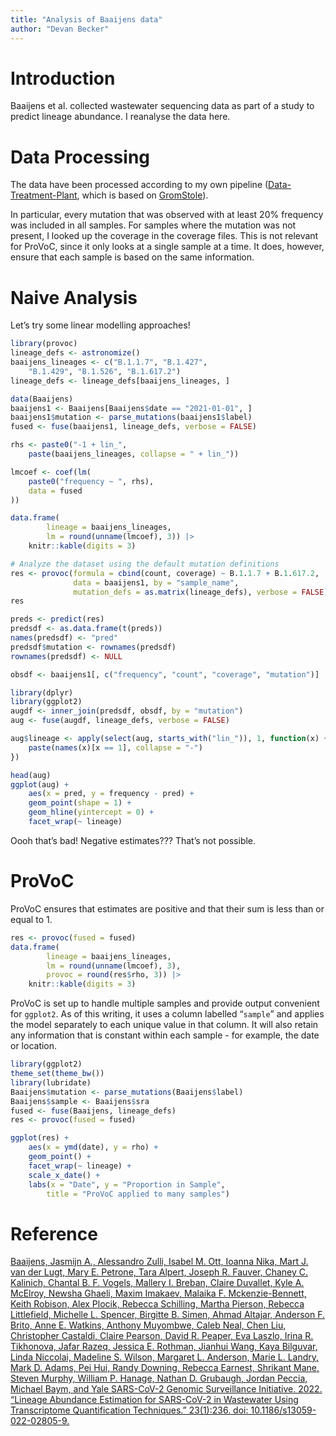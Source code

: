 ```yaml
---
title: "Analysis of Baaijens data"
author: "Devan Becker"
---
```


# Introduction

Baaijens et al. collected wastewater sequencing data as part of a study to predict lineage abundance. I reanalyse the data here.



# Data Processing

The data have been processed according to my own pipeline ([Data-Treatment-Plant](https://github.com/DASL-Lab/data-treatment-plant), which is based on [GromStole](https://github.com/PoonLab/gromstole)).

In particular, every mutation that was observed with at least 20% frequency was included in all samples. For samples where the mutation was not present, I looked up the coverage in the coverage files. This is not relevant for ProVoC, since it only looks at a single sample at a time. It does, however, ensure that each sample is based on the same information. 

# Naive Analysis

Let's try some linear modelling approaches!

```R
library(provoc)
lineage_defs <- astronomize()
baaijens_lineages <- c("B.1.1.7", "B.1.427",
    "B.1.429", "B.1.526", "B.1.617.2")
lineage_defs <- lineage_defs[baaijens_lineages, ]

data(Baaijens)
baaijens1 <- Baaijens[Baaijens$date == "2021-01-01", ]
baaijens1$mutation <- parse_mutations(baaijens1$label)
fused <- fuse(baaijens1, lineage_defs, verbose = FALSE)

rhs <- paste0("-1 + lin_",
    paste(baaijens_lineages, collapse = " + lin_"))

lmcoef <- coef(lm(
    paste0("frequency ~ ", rhs),
    data = fused
))

data.frame(
        lineage = baaijens_lineages,
        lm = round(unname(lmcoef), 3)) |>
    knitr::kable(digits = 3)
```

```R
# Analyze the dataset using the default mutation definitions
res <- provoc(formula = cbind(count, coverage) ~ B.1.1.7 + B.1.617.2,
              data = baaijens1, by = "sample_name",
              mutation_defs = as.matrix(lineage_defs), verbose = FALSE)
res

preds <- predict(res)
predsdf <- as.data.frame(t(preds))
names(predsdf) <- "pred"
predsdf$mutation <- rownames(predsdf)
rownames(predsdf) <- NULL

obsdf <- baaijens1[, c("frequency", "count", "coverage", "mutation")]

library(dplyr)
library(ggplot2)
augdf <- inner_join(predsdf, obsdf, by = "mutation")
aug <- fuse(augdf, lineage_defs, verbose = FALSE)

aug$lineage <- apply(select(aug, starts_with("lin_")), 1, function(x) {
    paste(names(x)[x == 1], collapse = "-")
})

head(aug)
ggplot(aug) +
    aes(x = pred, y = frequency - pred) +
    geom_point(shape = 1) +
    geom_hline(yintercept = 0) +
    facet_wrap(~ lineage)
```

Oooh that's bad! Negative estimates??? That's not possible. 

# ProVoC

ProVoC ensures that estimates are positive and that their sum is less than or equal to 1.

```R
res <- provoc(fused = fused)
data.frame(
        lineage = baaijens_lineages,
        lm = round(unname(lmcoef), 3),
        provoc = round(res$rho, 3)) |>
    knitr::kable(digits = 3)
```

ProVoC is set up to handle multiple samples and provide output convenient for `ggplot2`. As of this writing, it uses a column labelled "`sample`" and applies the model separately to each unique value in that column. It will also retain any information that is constant within each sample - for example, the date or location.

```R
library(ggplot2)
theme_set(theme_bw())
library(lubridate)
Baaijens$mutation <- parse_mutations(Baaijens$label)
Baaijens$sample <- Baaijens$sra
fused <- fuse(Baaijens, lineage_defs)
res <- provoc(fused = fused)

ggplot(res) +
    aes(x = ymd(date), y = rho) +
    geom_point() +
    facet_wrap(~ lineage) +
    scale_x_date() +
    labs(x = "Date", y = "Proportion in Sample",
        title = "ProVoC applied to many samples")
```


# Reference

[Baaijens, Jasmijn A., Alessandro Zulli, Isabel M. Ott, Ioanna Nika, Mart J. van der Lugt, Mary E. Petrone, Tara Alpert, Joseph R. Fauver, Chaney C. Kalinich, Chantal B. F. Vogels, Mallery I. Breban, Claire Duvallet, Kyle A. McElroy, Newsha Ghaeli, Maxim Imakaev, Malaika F. Mckenzie-Bennett, Keith Robison, Alex Plocik, Rebecca Schilling, Martha Pierson, Rebecca Littlefield, Michelle L. Spencer, Birgitte B. Simen, Ahmad Altajar, Anderson F. Brito, Anne E. Watkins, Anthony Muyombwe, Caleb Neal, Chen Liu, Christopher Castaldi, Claire Pearson, David R. Peaper, Eva Laszlo, Irina R. Tikhonova, Jafar Razeq, Jessica E. Rothman, Jianhui Wang, Kaya Bilguvar, Linda Niccolai, Madeline S. Wilson, Margaret L. Anderson, Marie L. Landry, Mark D. Adams, Pei Hui, Randy Downing, Rebecca Earnest, Shrikant Mane, Steven Murphy, William P. Hanage, Nathan D. Grubaugh, Jordan Peccia, Michael Baym, and Yale SARS-CoV-2 Genomic Surveillance Initiative. 2022. “Lineage Abundance Estimation for SARS-CoV-2 in Wastewater Using Transcriptome Quantification Techniques.” \emph{Genome Biology} 23(1):236. doi: 10.1186/s13059-022-02805-9.](https://doi.org/10.1186/s13059-022-02805-9)
